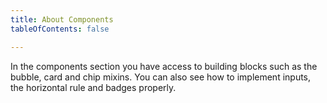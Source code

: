 ```yaml
---
title: About Components
tableOfContents: false

---
```

<section>
  <p>
    In the components section you have access to building blocks such as the
    bubble, card and chip mixins. You can also see how to implement inputs, the
    horizontal rule and badges properly.
  </p>
</section>
